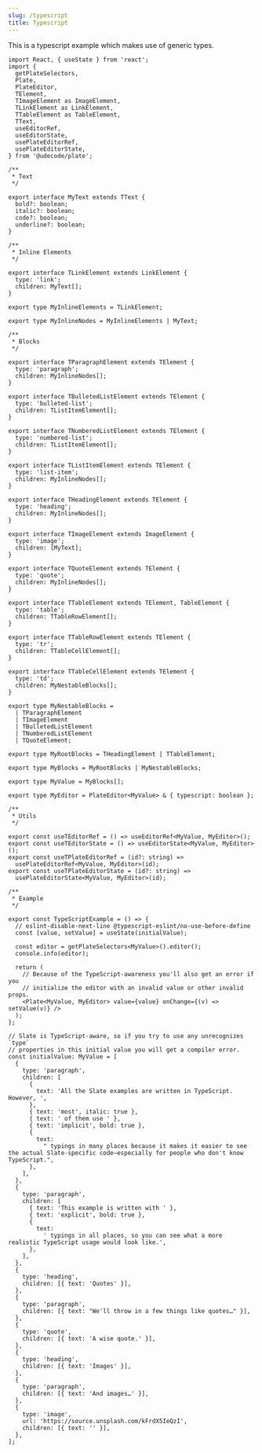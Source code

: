 ```yaml
---
slug: /typescript
title: Typescript
---
```


This is a typescript example which makes use of generic types. 

```tsx
import React, { useState } from 'react';
import {
  getPlateSelectors,
  Plate,
  PlateEditor,
  TElement,
  TImageElement as ImageElement,
  TLinkElement as LinkElement,
  TTableElement as TableElement,
  TText,
  useEditorRef,
  useEditorState,
  usePlateEditorRef,
  usePlateEditorState,
} from '@udecode/plate';

/**
 * Text
 */

export interface MyText extends TText {
  bold?: boolean;
  italic?: boolean;
  code?: boolean;
  underline?: boolean;
}

/**
 * Inline Elements
 */

export interface TLinkElement extends LinkElement {
  type: 'link';
  children: MyText[];
}

export type MyInlineElements = TLinkElement;

export type MyInlineNodes = MyInlineElements | MyText;

/**
 * Blocks
 */

export interface TParagraphElement extends TElement {
  type: 'paragraph';
  children: MyInlineNodes[];
}

export interface TBulletedListElement extends TElement {
  type: 'bulleted-list';
  children: TListItemElement[];
}

export interface TNumberedListElement extends TElement {
  type: 'numbered-list';
  children: TListItemElement[];
}

export interface TListItemElement extends TElement {
  type: 'list-item';
  children: MyInlineNodes[];
}

export interface THeadingElement extends TElement {
  type: 'heading';
  children: MyInlineNodes[];
}

export interface TImageElement extends ImageElement {
  type: 'image';
  children: [MyText];
}

export interface TQuoteElement extends TElement {
  type: 'quote';
  children: MyInlineNodes[];
}

export interface TTableElement extends TElement, TableElement {
  type: 'table';
  children: TTableRowElement[];
}

export interface TTableRowElement extends TElement {
  type: 'tr';
  children: TTableCellElement[];
}

export interface TTableCellElement extends TElement {
  type: 'td';
  children: MyNestableBlocks[];
}

export type MyNestableBlocks =
  | TParagraphElement
  | TImageElement
  | TBulletedListElement
  | TNumberedListElement
  | TQuoteElement;

export type MyRootBlocks = THeadingElement | TTableElement;

export type MyBlocks = MyRootBlocks | MyNestableBlocks;

export type MyValue = MyBlocks[];

export type MyEditor = PlateEditor<MyValue> & { typescript: boolean };

/**
 * Utils
 */

export const useTEditorRef = () => useEditorRef<MyValue, MyEditor>();
export const useTEditorState = () => useEditorState<MyValue, MyEditor>();
export const useTPlateEditorRef = (id?: string) =>
  usePlateEditorRef<MyValue, MyEditor>(id);
export const useTPlateEditorState = (id?: string) =>
  usePlateEditorState<MyValue, MyEditor>(id);

/**
 * Example
 */

export const TypeScriptExample = () => {
  // eslint-disable-next-line @typescript-eslint/no-use-before-define
  const [value, setValue] = useState(initialValue);

  const editor = getPlateSelectors<MyValue>().editor();
  console.info(editor);

  return (
    // Because of the TypeScript-awareness you'll also get an error if you
    // initialize the editor with an invalid value or other invalid props.
    <Plate<MyValue, MyEditor> value={value} onChange={(v) => setValue(v)} />
  );
};

// Slate is TypeScript-aware, so if you try to use any unrecognizes `type`
// properties in this initial value you will get a compiler error.
const initialValue: MyValue = [
  {
    type: 'paragraph',
    children: [
      {
        text: 'All the Slate examples are written in TypeScript. However, ',
      },
      { text: 'most', italic: true },
      { text: ' of them use ' },
      { text: 'implicit', bold: true },
      {
        text:
          " typings in many places because it makes it easier to see the actual Slate-specific code—especially for people who don't know TypeScript.",
      },
    ],
  },
  {
    type: 'paragraph',
    children: [
      { text: 'This example is written with ' },
      { text: 'explicit', bold: true },
      {
        text:
          ' typings in all places, so you can see what a more realistic TypeScript usage would look like.',
      },
    ],
  },
  {
    type: 'heading',
    children: [{ text: 'Quotes' }],
  },
  {
    type: 'paragraph',
    children: [{ text: "We'll throw in a few things like quotes…" }],
  },
  {
    type: 'quote',
    children: [{ text: 'A wise quote.' }],
  },
  {
    type: 'heading',
    children: [{ text: 'Images' }],
  },
  {
    type: 'paragraph',
    children: [{ text: 'And images…' }],
  },
  {
    type: 'image',
    url: 'https://source.unsplash.com/kFrdX5IeQzI',
    children: [{ text: '' }],
  },
];

```